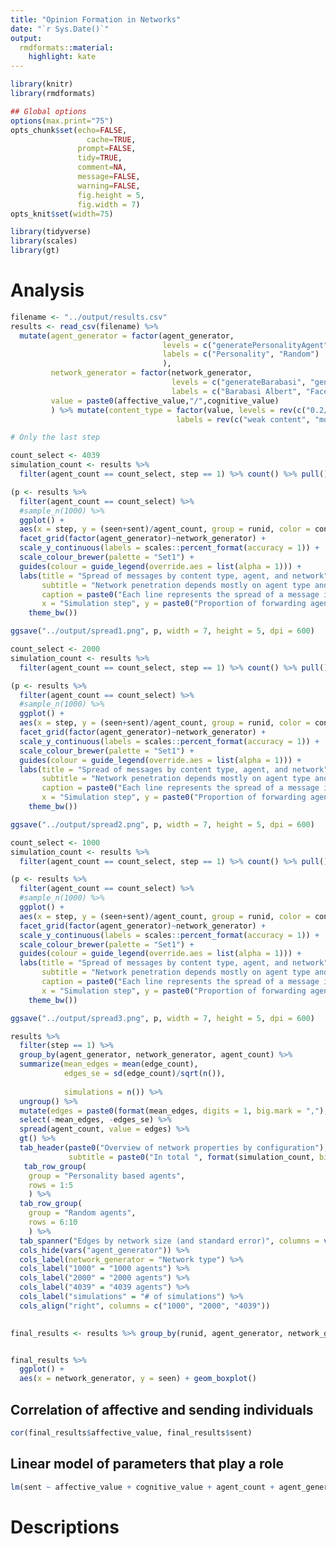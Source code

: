 ```yaml
---
title: "Opinion Formation in Networks"
date: "`r Sys.Date()`"
output:
  rmdformats::material:
    highlight: kate
---
```



```r
library(knitr)
library(rmdformats)

## Global options
options(max.print="75")
opts_chunk$set(echo=FALSE,
	             cache=TRUE,
               prompt=FALSE,
               tidy=TRUE,
               comment=NA,
               message=FALSE,
               warning=FALSE, 
               fig.height = 5,
               fig.width = 7)
opts_knit$set(width=75)

library(tidyverse)
library(scales)
library(gt)
```

# Analysis

```r
filename <- "../output/results.csv"
results <- read_csv(filename) %>% 
  mutate(agent_generator = factor(agent_generator, 
                                  levels = c("generatePersonalityAgent", "generateRandomAgent"),
                                  labels = c("Personality", "Random")
                                  ),
         network_generator = factor(network_generator,
                                    levels = c("generateBarabasi", "generateFacebook", "generateRandomNetwork", "generateScaleFree", "generateWattsStrogatz"),
                                    labels = c("Barabasi Albert", "Facebook", "Random", "Scale Free", "Watts Strogatz")),
         value = paste0(affective_value,"/",cognitive_value) 
         ) %>% mutate(content_type = factor(value, levels = rev(c("0.2/0.2", "0.2/0.8", "0.8/0.2", "0.8/0.8")),
                                     labels = rev(c("weak content", "mostly cognitive", "mostly affective", "both"))))

# Only the last step
```


```r

count_select <- 4039
simulation_count <- results %>% 
  filter(agent_count == count_select, step == 1) %>% count() %>% pull()

(p <- results %>% 
  filter(agent_count == count_select) %>% 
  #sample_n(1000) %>% 
  ggplot() +
  aes(x = step, y = (seen+sent)/agent_count, group = runid, color = content_type)+ geom_line(alpha = 0.1) + 
  facet_grid(factor(agent_generator)~network_generator) +
  scale_y_continuous(labels = scales::percent_format(accuracy = 1)) +
  scale_colour_brewer(palette = "Set1") +
  guides(colour = guide_legend(override.aes = list(alpha = 1))) +
  labs(title = "Spread of messages by content type, agent, and network",
       subtitle = "Network penetration depends mostly on agent type and content",
       caption = paste0("Each line represents the spread of a message in one simulation (of ",simulation_count," simulations)"),
       x = "Simulation step", y = paste0("Proportion of forwarding agents (n = ",count_select,")"), color = "Content type") + 
    theme_bw())

ggsave("../output/spread1.png", p, width = 7, height = 5, dpi = 600)
```

```r

count_select <- 2000
simulation_count <- results %>% 
  filter(agent_count == count_select, step == 1) %>% count() %>% pull()

(p <- results %>% 
  filter(agent_count == count_select) %>% 
  #sample_n(1000) %>% 
  ggplot() +
  aes(x = step, y = (seen+sent)/agent_count, group = runid, color = content_type)+ geom_line(alpha = 0.1) + 
  facet_grid(factor(agent_generator)~network_generator) +
  scale_y_continuous(labels = scales::percent_format(accuracy = 1)) +
  scale_colour_brewer(palette = "Set1") +
  guides(colour = guide_legend(override.aes = list(alpha = 1))) +
  labs(title = "Spread of messages by content type, agent, and network",
       subtitle = "Network penetration depends mostly on agent type and content",
       caption = paste0("Each line represents the spread of a message in one simulation (of ",simulation_count," simulations)"),
       x = "Simulation step", y = paste0("Proportion of forwarding agents (n = ",count_select,")"), color = "Content type") + 
    theme_bw())

ggsave("../output/spread2.png", p, width = 7, height = 5, dpi = 600)
```

```r

count_select <- 1000
simulation_count <- results %>% 
  filter(agent_count == count_select, step == 1) %>% count() %>% pull()

(p <- results %>% 
  filter(agent_count == count_select) %>% 
  #sample_n(1000) %>% 
  ggplot() +
  aes(x = step, y = (seen+sent)/agent_count, group = runid, color = content_type)+ geom_line(alpha = 0.1) + 
  facet_grid(factor(agent_generator)~network_generator) +
  scale_y_continuous(labels = scales::percent_format(accuracy = 1)) +
  scale_colour_brewer(palette = "Set1") +
  guides(colour = guide_legend(override.aes = list(alpha = 1))) +
  labs(title = "Spread of messages by content type, agent, and network",
       subtitle = "Network penetration depends mostly on agent type and content",
       caption = paste0("Each line represents the spread of a message in one simulation (of ",simulation_count," simulations)"),
       x = "Simulation step", y = paste0("Proportion of forwarding agents (n = ",count_select,")"), color = "Content type") + 
    theme_bw())

ggsave("../output/spread3.png", p, width = 7, height = 5, dpi = 600)
```


```r
results %>% 
  filter(step == 1) %>%  
  group_by(agent_generator, network_generator, agent_count) %>% 
  summarize(mean_edges = mean(edge_count), 
            edges_se = sd(edge_count)/sqrt(n()),
            
            simulations = n()) %>% 
  ungroup() %>% 
  mutate(edges = paste0(format(mean_edges, digits = 1, big.mark = ",")," ±",format(edges_se, digits = 1))) %>% 
  select(-mean_edges, -edges_se) %>% 
  spread(agent_count, value = edges) %>% 
  gt() %>% 
  tab_header(paste0("Overview of network properties by configuration"),
             subtitle = paste0("In total ", format(simulation_count, big.mark = " "), " simulations were run using 10 different settings.")) %>%
   tab_row_group(
    group = "Personality based agents",
    rows = 1:5
    ) %>% 
  tab_row_group(
    group = "Random agents",
    rows = 6:10
    ) %>% 
  tab_spanner("Edges by network size (and standard error)", columns = vars("1000","2000","4039")) %>% 
  cols_hide(vars("agent_generator")) %>% 
  cols_label(network_generator = "Network type") %>% 
  cols_label("1000" = "1000 agents") %>% 
  cols_label("2000" = "2000 agents") %>% 
  cols_label("4039" = "4039 agents") %>% 
  cols_label("simulations" = "# of simulations") %>% 
  cols_align("right", columns = c("1000", "2000", "4039")) 
  
```


```r
final_results <- results %>% group_by(runid, agent_generator, network_generator) %>% arrange(-step) %>% slice(1) 


final_results %>% 
  ggplot() +
  aes(x = network_generator, y = seen) + geom_boxplot()
```


## Correlation of affective and sending individuals
```r
cor(final_results$affective_value, final_results$sent)
```


## Linear model of parameters that play a role
```r
lm(sent ~ affective_value + cognitive_value + agent_count + agent_generator + network_generator, data = final_results )
```


# Descriptions